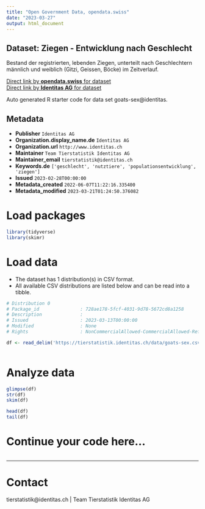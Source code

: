 ```yaml
---
title: "Open Government Data, opendata.swiss"
date: "2023-03-27"
output: html_document
---
```


## Dataset: Ziegen - Entwicklung nach Geschlecht

Bestand der registrierten, lebenden Ziegen, unterteilt nach Geschlechtern männlich und weiblich (Gitzi, Geissen, Böcke) im Zeitverlauf. 

[Direct link by **opendata.swiss** for dataset](https://opendata.swiss/de/dataset/ziegen-entwicklung-nach-geschlecht)<br>
[Direct link by **Identitas AG** for dataset](https://tierstatistik.identitas.ch/)

Auto generated R starter code for data set goats-sex@identitas.

## Metadata

- **Publisher** `Identitas AG`
- **Organization.display_name.de** `Identitas AG`
- **Organization.url** `http://www.identitas.ch`
- **Maintainer** `Team Tierstatistik Identitas AG`
- **Maintainer_email** `tierstatistik@identitas.ch`
- **Keywords.de** `['geschlecht', 'nutztiere', 'populationsentwicklung', 'ziegen']`
- **Issued** `2023-02-28T00:00:00`
- **Metadata_created** `2022-06-07T11:22:16.335400`
- **Metadata_modified** `2023-03-21T01:24:50.376082`


# Load packages

```r

library(tidyverse)
library(skimr)

```

# Load data

-   The dataset has 1 distribution(s) in CSV format.
-   All available CSV distributions are listed below and can be read into a tibble.

```r

# Distribution 0
# Package_id               : 728ae178-5fcf-4031-9d78-5672cd8a1258
# Description              : 
# Issued                   : 2023-03-13T00:00:00
# Modified                 : None
# Rights                   : NonCommercialAllowed-CommercialAllowed-ReferenceRequired

df <- read_delim('https://tierstatistik.identitas.ch/data/goats-sex.csv')



```

# Analyze data

```r

glimpse(df)
str(df)
skim(df)

head(df)
tail(df)

```

# Continue your code here...

```r

```

------------------------------------------------------------------------

# Contact

tierstatistik@identitas.ch | Team Tierstatistik Identitas AG

